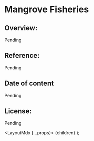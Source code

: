 
# Mangrove Fisheries

## Overview:

Pending

## Reference:

Pending

## Date of content

Pending

## License:

Pending
  

  <LayoutMdx {...props}>
    {children}
  </LayoutMdx>
);